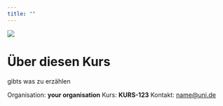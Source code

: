 ```yaml
---
title: ""
---
```

![](/images/Adam-Savage-Quotes-3.jpg)

# Über diesen Kurs

gibts was zu erzählen

Organisation: **your organisation**
Kurs: **KURS-123**
Kontakt: <name@uni.de>
